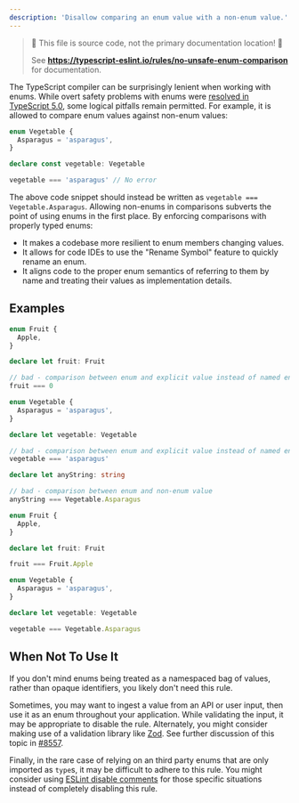 ```yaml
---
description: 'Disallow comparing an enum value with a non-enum value.'
---
```



> 🛑 This file is source code, not the primary documentation location! 🛑
>
> See **https://typescript-eslint.io/rules/no-unsafe-enum-comparison** for documentation.

The TypeScript compiler can be surprisingly lenient when working with enums.
While overt safety problems with enums were [resolved in TypeScript 5.0](https://devblogs.microsoft.com/typescript/announcing-typescript-5-0/#all-enums-are-union-enums), some logical pitfalls remain permitted.
For example, it is allowed to compare enum values against non-enum values:

```ts
enum Vegetable {
  Asparagus = 'asparagus',
}

declare const vegetable: Vegetable

vegetable === 'asparagus' // No error
```

The above code snippet should instead be written as `vegetable === Vegetable.Asparagus`.
Allowing non-enums in comparisons subverts the point of using enums in the first place.
By enforcing comparisons with properly typed enums:

- It makes a codebase more resilient to enum members changing values.
- It allows for code IDEs to use the "Rename Symbol" feature to quickly rename an enum.
- It aligns code to the proper enum semantics of referring to them by name and treating their values as implementation details.

## Examples

<Tabs>
<TabItem value="❌ Incorrect">

```ts
enum Fruit {
  Apple,
}

declare let fruit: Fruit

// bad - comparison between enum and explicit value instead of named enum member
fruit === 0

enum Vegetable {
  Asparagus = 'asparagus',
}

declare let vegetable: Vegetable

// bad - comparison between enum and explicit value instead of named enum member
vegetable === 'asparagus'

declare let anyString: string

// bad - comparison between enum and non-enum value
anyString === Vegetable.Asparagus
```

</TabItem>
<TabItem value="✅ Correct">

```ts
enum Fruit {
  Apple,
}

declare let fruit: Fruit

fruit === Fruit.Apple

enum Vegetable {
  Asparagus = 'asparagus',
}

declare let vegetable: Vegetable

vegetable === Vegetable.Asparagus
```

</TabItem>
</Tabs>

## When Not To Use It

If you don't mind enums being treated as a namespaced bag of values, rather than opaque identifiers, you likely don't need this rule.

Sometimes, you may want to ingest a value from an API or user input, then use it as an enum throughout your application.
While validating the input, it may be appropriate to disable the rule.
Alternately, you might consider making use of a validation library like [Zod](https://zod.dev/?id=native-enums).
See further discussion of this topic in [#8557](https://github.com/typescript-eslint/typescript-eslint/issues/8557).

Finally, in the rare case of relying on an third party enums that are only imported as `type`s, it may be difficult to adhere to this rule.
You might consider using [ESLint disable comments](https://eslint.org/docs/latest/use/configure/rules#using-configuration-comments-1) for those specific situations instead of completely disabling this rule.

